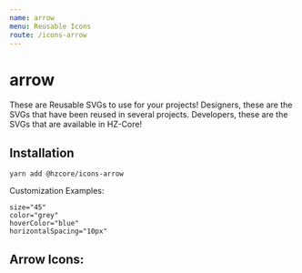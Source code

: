 ```yaml
---
name: arrow
menu: Reusable Icons
route: /icons-arrow
---
```


# arrow

These are Reusable SVGs to use for your projects! 
Designers, these are the SVGs that have been reused in several projects.
Developers, these are the SVGs that are available in HZ-Core!

## Installation

```shell
yarn add @hzcore/icons-arrow

```

Customization Examples:
```shell
size="45" 
color="grey" 
hoverColor="blue"
horizontalSpacing="10px"
```


## Arrow Icons:


<Playground>  
<RightArrow size="45" horizontalSpacing="10px"/>
<LeftArrow size="45" horizontalSpacing="10px" />
<ThinLeftArrow size="45" color="blue"/>
<ThinRightArrow size="45" color="red"/>
<ThinUpArrow size="45" color="black"/>
<ThinDownArrow size="45" color="grey" hoverColor="blue"/>
</Playground>  
